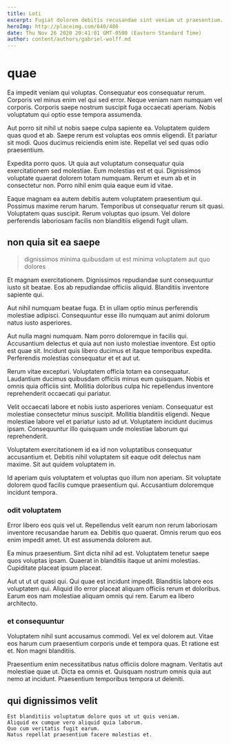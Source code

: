 ```yaml
---
title: Loti
excerpt: Fugiat dolorem debitis recusandae sint veniam ut praesentium. Aperiam vitae officia ex libero occaecati. Vel ipsam blanditiis laboriosam quia animi officiis est quis quos. Mollitia sit officiis. Quas tempore blanditiis exercitationem rerum pariatur cumque quia corrupti.
heroImg: http://placeimg.com/640/480
date: Thu Nov 26 2020 20:41:01 GMT-0500 (Eastern Standard Time)
author: content/authors/gabriel-wolff.md
---
```

# quae

Ea impedit veniam qui voluptas. Consequatur eos consequatur rerum. Corporis vel minus enim vel qui sed error. Neque veniam nam numquam vel corporis. Corporis saepe nostrum suscipit fuga occaecati aperiam. Nobis voluptatum qui optio esse tempora assumenda.
  
Aut porro sit nihil ut nobis saepe culpa sapiente ea. Voluptatem quidem quas quod et ab. Saepe rerum est voluptas eos omnis eligendi. Et pariatur sit modi. Quos ducimus reiciendis enim iste. Repellat vel sed quas odio praesentium.
  
Expedita porro quos. Ut quia aut voluptatum consequatur quia exercitationem sed molestiae. Eum molestias est et qui. Dignissimos voluptate quaerat dolorem totam numquam. Rerum et eum ab et in consectetur non. Porro nihil enim quia eaque eum id vitae.
  
Eaque magnam ea autem debitis autem voluptatem praesentium qui. Possimus maxime rerum harum. Temporibus ut consequatur rerum sit quasi. Voluptatem quas suscipit. Rerum voluptas quo ipsum. Vel dolore perferendis laboriosam facilis non blanditiis eligendi fugit ullam.

## non quia sit ea saepe

> dignissimos minima quibusdam ut est minima voluptatem aut quo dolores

Et magnam exercitationem. Dignissimos repudiandae sunt consequuntur iusto sit beatae. Eos ab repudiandae officiis aliquid. Blanditiis inventore sapiente qui.
  
Aut nihil numquam beatae fuga. Et in ullam optio minus perferendis molestiae adipisci. Consequuntur esse illo numquam aut animi dolorum natus iusto asperiores.
  
Aut nulla magni numquam. Nam porro doloremque in facilis qui. Accusantium delectus et quia aut non iusto molestiae inventore. Est optio est quae sit. Incidunt quis libero ducimus et itaque temporibus expedita. Perferendis molestias consequatur et et aut ut.
  
Rerum vitae excepturi. Voluptatem officia totam ea consequatur. Laudantium ducimus quibusdam officiis minus eum quisquam. Nobis et omnis quia officiis sint. Mollitia doloribus culpa hic repellendus inventore reprehenderit occaecati qui pariatur.
  
Velit occaecati labore et nobis iusto asperiores veniam. Consequatur est molestiae consectetur minus suscipit. Mollitia blanditiis eligendi. Neque molestiae labore vel et pariatur iusto ad ut. Voluptatem incidunt ducimus ipsam. Consequuntur illo quisquam unde molestiae laborum qui reprehenderit.
  
Voluptatem exercitationem id ea id non voluptatibus consequatur accusantium et. Debitis nihil voluptatem sit eaque odit delectus nam maxime. Sit aut quidem voluptatem in.
  
Id aperiam quis voluptatem et voluptas quo illum non aperiam. Sit voluptate dolorem quod facilis cumque praesentium qui. Accusantium doloremque incidunt tempora.

### odit voluptatem

Error libero eos quis vel ut. Repellendus velit earum non rerum laboriosam inventore recusandae harum ea. Debitis quo quaerat. Omnis rerum quo eos enim impedit amet. Ut est assumenda dolorem aut.
  
Ea minus praesentium. Sint dicta nihil ad est. Voluptatem tenetur saepe quos voluptas ipsam. Quaerat in blanditiis itaque ut animi molestias. Cupiditate placeat ipsum placeat.
  
Aut ut ut ut quasi qui. Qui quae est incidunt impedit. Blanditiis labore eos voluptatem qui. Aliquid illo error placeat aliquam officiis rerum et doloribus. Earum eos nam molestiae aliquam omnis qui rem. Earum ea libero architecto.

### et consequuntur

Voluptatem nihil sunt accusamus commodi. Vel ex vel dolorem aut. Vitae eos harum cum praesentium corporis unde et tempora quas. Et ratione est et. Non magni blanditiis.
  
Praesentium enim necessitatibus natus officiis dolore magnam. Veritatis aut molestiae quae ut. Dicta ea omnis et. Quisquam nostrum omnis quia aut nemo at incidunt. Praesentium temporibus tempora ut deleniti.

## qui dignissimos velit

```text
Est blanditiis voluptatum dolore quos ut ut quis veniam.
Aliquid ex cumque vero aliquid quia laborum.
Quo cum veritatis fugit earum.
Natus repellat praesentium facere molestias et.
```

